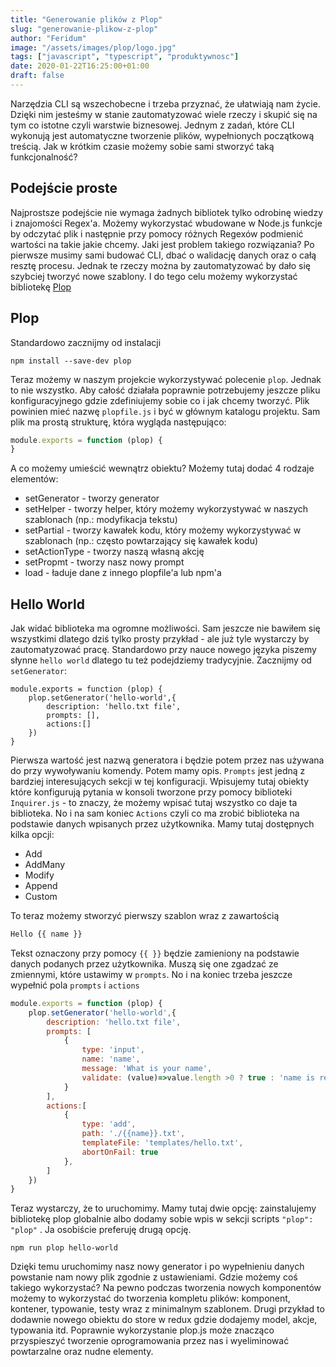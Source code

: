 ```yaml
---
title: "Generowanie plików z Plop"
slug: "generowanie-plikow-z-plop"
author: "Feridum"
image: "/assets/images/plop/logo.jpg"
tags: ["javascript", "typescript", "produktywnosc"]
date: 2020-01-22T16:25:00+01:00
draft: false
---
```


Narzędzia CLI są wszechobecne i trzeba przyznać, że ułatwiają nam życie. Dzięki nim jesteśmy w stanie zautomatyzować wiele rzeczy i skupić się na tym co istotne czyli warstwie biznesowej. Jednym z zadań, które CLI wykonują  jest automatyczne tworzenie plików, wypełnionych początkową treścią. Jak w krótkim czasie możemy sobie sami stworzyć taką funkcjonalność?



## Podejście proste

Najprostsze podejście nie wymaga żadnych bibliotek tylko odrobinę wiedzy i znajomości Regex'a. Możemy wykorzystać wbudowane w Node.js funkcje by odczytać plik i następnie przy pomocy różnych Regexów podmienić wartości na takie jakie chcemy. Jaki jest problem takiego rozwiązania? Po pierwsze musimy sami budować CLI, dbać o walidację danych oraz o całą resztę procesu.  Jednak te rzeczy można by zautomatyzować by dało  się szybciej tworzyć nowe szablony. I do tego celu możemy wykorzystać bibliotekę [Plop](https://github.com/plopjs/plop)

## Plop

Standardowo zacznijmy od instalacji

```console
npm install --save-dev plop
```

Teraz możemy w naszym projekcie wykorzystywać polecenie `plop`. Jednak to nie wszystko. Aby całość działała poprawnie potrzebujemy jeszcze pliku konfiguracyjnego gdzie zdefiniujemy sobie co i jak chcemy tworzyć. Plik powinien mieć nazwę `plopfile.js` i być w głównym katalogu projektu. Sam plik ma prostą strukturę, która wygląda następująco: 

```js
module.exports = function (plop) {
}
```

A co możemy umieścić wewnątrz obiektu? Możemy tutaj dodać 4 rodzaje elementów: 

- setGenerator - tworzy generator
- setHelper - tworzy helper, który możemy wykorzystywać w naszych szablonach (np.: modyfikacja tekstu)
- setPartial - tworzy kawałek kodu, który możemy wykorzystywać w szablonach (np.: często powtarzający się kawałek kodu)
- setActionType - tworzy naszą własną akcję
- setPropmt - tworzy nasz nowy prompt
- load - ładuje dane z innego plopfile'a lub npm'a

## Hello World

Jak widać biblioteka ma ogromne możliwości. Sam jeszcze nie bawiłem się wszystkimi dlatego dziś tylko prosty przykład - ale już tyle wystarczy by zautomatyzować pracę. Standardowo przy nauce nowego języka piszemy słynne `hello world` dlatego tu też podejdziemy tradycyjnie. Zacznijmy od `setGenerator`:

```text
module.exports = function (plop) {
    plop.setGenerator('hello-world',{
        description: 'hello.txt file',
        prompts: [],
        actions:[]
    })
}
```

Pierwsza wartość jest nazwą generatora i będzie potem przez nas używana do przy wywoływaniu komendy. Potem mamy opis. `Prompts` jest jedną z bardziej interesujących sekcji w tej konfiguracji. Wpisujemy tutaj obiekty które konfigurują pytania w konsoli tworzone przy pomocy biblioteki `Inquirer.js` - to znaczy, że możemy wpisać tutaj wszystko co daje ta biblioteka. No i na sam koniec `Actions` czyli co ma zrobić biblioteka na podstawie danych wpisanych przez użytkownika. Mamy tutaj dostępnych kilka opcji: 

- Add
- AddMany
- Modify
- Append
- Custom

To teraz możemy stworzyć pierwszy szablon wraz z zawartością

```js
Hello {{ name }}
```

Tekst oznaczony przy pomocy `{{ }}` będzie zamieniony na podstawie danych podanych przez użytkownika. Muszą się one zgadzać ze zmiennymi, które ustawimy w `prompts`. No i na koniec trzeba jeszcze wypełnić pola `prompts` i `actions`

```js
module.exports = function (plop) {
    plop.setGenerator('hello-world',{
        description: 'hello.txt file',
        prompts: [
            {
                type: 'input',
                name: 'name',
                message: 'What is your name',
                validate: (value)=>value.length >0 ? true : 'name is required'
            }
        ],
        actions:[
            {
                type: 'add',
                path: './{{name}}.txt',
                templateFile: 'templates/hello.txt',
                abortOnFail: true
            },
        ]
    })
}
```

Teraz wystarczy, że to uruchomimy. Mamy tutaj dwie opcję: zainstalujemy bibliotekę plop globalnie albo dodamy sobie wpis w sekcji scripts `"plop": "plop"` . Ja osobiście preferuję drugą opcję. 
```console
npm run plop hello-world
```

Dzięki temu uruchomimy nasz nowy generator i po wypełnieniu danych powstanie nam nowy plik zgodnie z ustawieniami. Gdzie możemy coś takiego wykorzystać? Na pewno podczas tworzenia nowych komponentów możemy to wykorzystać do tworzenia kompletu plików: komponent, kontener, typowanie, testy wraz z minimalnym szablonem. Drugi przykład to dodawnie nowego obiektu do store w redux gdzie dodajemy model, akcje, typowania itd. Poprawnie wykorzystanie plop.js może znacząco przyspieszyć tworzenie oprogramowania przez nas i wyeliminować powtarzalne  oraz nudne elementy.


